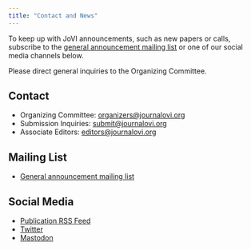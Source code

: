 ```yaml
---
title: "Contact and News"
---
```


To keep up with JoVI announcements, such as new papers or calls, subscribe to the
[general announcement mailing list](https://groups.google.com/g/jovi-general) or
one of our social media channels below.

Please direct general inquiries to the Organizing Committee.

## Contact

  * Organizing Committee: [organizers@journalovi.org](mailto:organizers@journalovi.org)
  * Submission Inquiries: [submit@journalovi.org](mailto:submit@journalovi.org)
  * Associate Editors: [editors@journalovi.org](mailto:editors@journalovi.org)

## Mailing List

  * [General announcement mailing list](https://groups.google.com/g/jovi-general)
  
## Social Media

  * [Publication RSS Feed](https://journals.aau.dk/index.php/jovi/gateway/plugin/WebFeedGatewayPlugin/rss2)
  * [Twitter](https://twitter.com/journalovi)
  * [Mastodon](https://hci.social/@journalovi)
